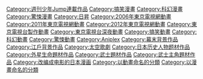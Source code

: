 {{Catmore}}
[[Category:週刊少年Jump連載作品|Category:週刊少年Jump連載作品]]
[[Category:搞笑漫畫|Category:搞笑漫畫]]
[[Category:科幻漫畫|Category:科幻漫畫]]
[[Category:驚悚漫畫|Category:驚悚漫畫]]
[[Category:日昇|Category:日昇]]
[[Category:2006年東京電視網動畫|Category:2006年東京電視網動畫]]
[[Category:2011年東京電視網動畫|Category:2011年東京電視網動畫]]
[[Category:2012年東京電視網動畫|Category:2012年東京電視網動畫]]
[[Category:東京電視台製作動畫|Category:東京電視台製作動畫]]
[[Category:東京電視台深夜動畫|Category:東京電視台深夜動畫]]
[[Category:搞笑動畫|Category:搞笑動畫]]
[[Category:科幻動畫|Category:科幻動畫]]
[[Category:驚悚動畫|Category:驚悚動畫]]
[[Category:Aniplex|Category:Aniplex]]
[[Category:幕末背景作品|Category:幕末背景作品]]
[[Category:江戶背景作品|Category:江戶背景作品]]
[[Category:太空歌劇|Category:太空歌劇]][[Category:日本历史人物题材作品|Category:日本历史人物题材作品]]
[[Category:外星生命題材作品|Category:外星生命題材作品]]
[[Category:武士題材作品|Category:武士題材作品]]
[[Category:武士主角題材作品|Category:武士主角題材作品]]
[[Category:改编成电影的日本漫画|Category:改编成电影的日本漫画]]
[[Category:以動畫命名的分類|Category:以動畫命名的分類]]
[[Category:以漫畫命名的分類|Category:以漫畫命名的分類]]
